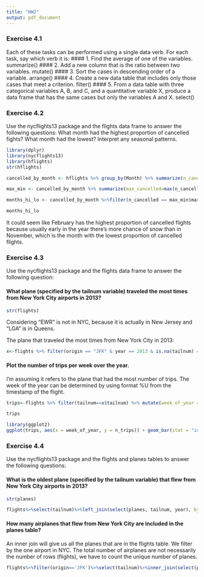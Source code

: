 ```yaml
---
title: "HW2"
output: pdf_document
---
```

### Exercise 4.1
Each of these tasks can be performed using a single data verb. For each task, say which verb it is:
#### 1. Find the average of one of the variables.
summarize()
#### 2. Add a new column that is the ratio between two variables.
mutate()
#### 3. Sort the cases in descending order of a variable.
arrange()
#### 4. Create a new data table that includes only those cases that meet a criterion.
filter()
#### 5. From a data table with three categorical variables A, B, and C, and a quantitative variable X, produce a data frame that has the same cases but only the variables A and X.
select()

### Exercise 4.2
Use the nycflights13 package and the flights data frame to answer the following
questions: What month had the highest proportion of cancelled fights? What month had the lowest? Interpret any seasonal patterns.

```r
library(dplyr)
library(nycflights13)
library(hflights)
str(hflights)
```
```r
cancelled_by_month <- hflights %>% group_by(Month) %>% summarize(n_cancelled = sum(Cancelled)) 

max_min <- cancelled_by_month %>% summarize(max_cancelled=max(n_cancelled), min_cancelled = min(n_cancelled))

months_hi_lo <- cancelled_by_month %>%filter(n_cancelled == max_min$max_cancelled | n_cancelled == max_min$min_cancelled) %>%select(Month, n_cancelled) %>% mutate(label = ifelse(n_cancelled==max_min$max_cancelled, 'highest proportion of cancelled fights', 'lowest proportion of cancelled fights'))

months_hi_lo

```
It could seem like February has the highest proportion of cancelled flights because usually early in the year there's more chance of snow than in November, which is the month with the lowest proportion of cancelled flights.

### Exercise 4.3
Use the nycflights13 package and the flights data frame to answer the following
question: 

#### What plane (specified by the tailnum variable) traveled the most times from New York City airports in 2013? 

```r
str(flights)
```
Considering "EWR" is not in NYC, because it is actually in New Jersey and "LGA" is in Queens.

The plane that traveled the most times from New York City in 2013:

```r
x<-flights %>% filter(origin == "JFK" & year == 2013 & is.na(tailnum) == FALSE) %>% group_by(tailnum) %>% summarize(n_trips = n()) %>% select(tailnum, n_trips) %>% filter(n_trips == max(n_trips))
```

#### Plot the number of trips per week over the year.
I'm assuming it refers to the plane that had the most number of trips.
The week of the year can be determined by using format %U from the timestamp of the flight.

```r
trips<-flights %>% filter(tailnum==x$tailnum) %>% mutate(week_of_year = format(as.Date(as.character(as.POSIXct(time_hour))), "%U")) %>% group_by(week_of_year)%>%summarize(n_trips=n())

trips
```
```r
library(ggplot2)
ggplot(trips, aes(x = week_of_year, y = n_trips)) + geom_bar(stat = "identity") + ggtitle("Number of Trips Per Week of Plane with Most Trips") + theme(plot.title = element_text(hjust=0.5))
```

### Exercise 4.4
Use the nycflights13 package and the flights and planes tables to answer the following questions: 

#### What is the oldest plane (specified by the tailnum variable) that flew from New York City airports in 2013? 

```r
str(planes)
```

```r
flights%>%select(tailnum)%>%left_join(select(planes, tailnum, year), by = c("tailnum" = "tailnum"))%>%select(tailnum, year)%>%filter(year==min(year, na.rm=TRUE))%>%distinct()

```
#### How many airplanes that flew from New York City are included in the planes table?
An inner join will give us all the planes that are in the flights table. We filter by the one airport in NYC. The total number of airplanes are not necessarily the number of rows (flights), we have to count the unique number of planes.

```r
flights%>%filter(origin=='JFK')%>%select(tailnum)%>%inner_join(select(planes, tailnum), by = c("tailnum" = "tailnum"))%>%summarize(count=n_distinct(tailnum))
```